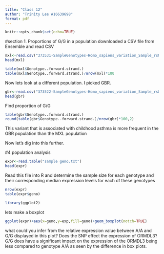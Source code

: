 ```yaml
---
title: "Class 12"
author: "Trinity Lee A16639698"
format: pdf
---
```


```r
knitr::opts_chunk$set(echo=TRUE)
```

#section 1. Proportions of G/G in a population 
downloaded a CSV file from Ensemble and read CSV
```r
mxl<-read.csv("373531-SampleGenotypes-Homo_sapiens_variation_Sample_rs8067378.csv")
head(mxl)

```

```r
table(mxl$Genotype..forward.strand.)
table(mxl$Genotype..forward.strand.)/nrow(mxl)*100
```

Now lets look at a different population. I picked GBR. 
```r
gbr<-read.csv("373522-SampleGenotypes-Homo_sapiens_variation_Sample_rs8067378.csv")
head(gbr)
```
Find proportion of G/G

```r
table(gbr$Genotype..forward.strand.)
round(table(gbr$Genotype..forward.strand.)/nrow(gbr)*100,2)
```

This variant that is associated with childhood asthma is more frequent in the GBR population than the MXL population 

Now let's dig into this further.

#4 population analysis
```r
expr<-read.table("sample geno.txt")
head(expr)
```

Read this file into R and determine the sample size for each genotype and their
corresponding median expression levels for each of these genotypes
```r
nrow(expr)
table(expr$geno)

```


```r
library(ggplot2)

```

lets make a boxplot

```r
ggplot(expr)+aes(x=geno,y=exp,fill=geno)+geom_boxplot(notch=TRUE)
```
what could you infer from the relative
expression value between A/A and G/G displayed in this plot? Does the SNP effect the
expression of ORMDL3? 
G/G does have a significant impact on the expression of the ORMDL3 being less compared to genotype A/A as seen by the difference in box plots. 
